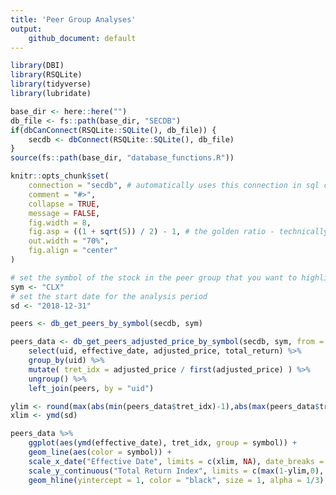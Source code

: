 ```yaml
---
title: 'Peer Group Analyses'
output:
    github_document: default
---
```


```r
library(DBI)
library(RSQLite)
library(tidyverse)
library(lubridate)

base_dir <- here::here("")
db_file <- fs::path(base_dir, "SECDB")
if(dbCanConnect(RSQLite::SQLite(), db_file)) {
    secdb <- dbConnect(RSQLite::SQLite(), db_file)
}
source(fs::path(base_dir, "database_functions.R"))

knitr::opts_chunk$set(
    connection = "secdb", # automatically uses this connection in sql chunks 
    comment = "#>", 
    collapse = TRUE, 
    message = FALSE,
    fig.width = 8,
    fig.asp = ((1 + sqrt(5)) / 2) - 1, # the golden ratio - technically, the b proportion of a+b when a is 1
    out.width = "70%",
    fig.align = "center"
)
```

```r
# set the symbol of the stock in the peer group that you want to highlight
sym <- "CLX"
# set the start date for the analysis period
sd <- "2018-12-31"

peers <- db_get_peers_by_symbol(secdb, sym)

peers_data <- db_get_peers_adjusted_price_by_symbol(secdb, sym, from = sd) %>%
    select(uid, effective_date, adjusted_price, total_return) %>% 
    group_by(uid) %>% 
    mutate( tret_idx = adjusted_price / first(adjusted_price) ) %>% 
    ungroup() %>%
    left_join(peers, by = "uid")

ylim <- round(max(abs(min(peers_data$tret_idx)-1),abs(max(peers_data$tret_idx)-1))*1.05,2)
xlim <- ymd(sd)
```

```r
peers_data %>% 
    ggplot(aes(ymd(effective_date), tret_idx, group = symbol)) +
    geom_line(aes(color = symbol)) +
    scale_x_date("Effective Date", limits = c(xlim, NA), date_breaks = "3 months", date_labels = "%b %y") +
    scale_y_continuous("Total Return Index", limits = c(max(1-ylim,0), 1+ylim)) +
    geom_hline(yintercept = 1, color = "black", size = 1, alpha = 1/3)
```
